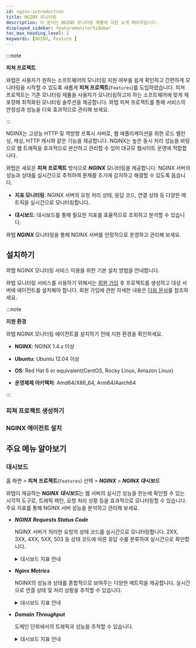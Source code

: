 ```yaml
---
id: nginx-introduction
title: NGINX 모니터링
description: 이 문서는 NGINX 모니터링 제품에 대한 소개 페이지입니다.
displayed_sidebar: featuremonitorSidebar
toc_max_heading_level: 2
keywords: [NGINX, Feature ]
---
```


:::note

**피쳐 프로젝트**<ScrollToLink anchor='feature-project' />

와탭은 사용자가 원하는 소프트웨어의 모니터링 지원 여부를 쉽게 확인하고 간편하게 모니터링을 시작할 수 있도록 새롭게 **피쳐 프로젝트**(<code class='Features'>Features</code>)를 도입하였습니다. 피쳐 프로젝트는 기존 모니터링 제품을 사용자가 모니터링하고자 하는 소프트웨어에 맞게 재포장해 최적화된 모니터링 솔루션을 제공합니다. 와탭 피쳐 프로젝트를 통해 서비스의 안정성과 성능을 더욱 효과적으로 관리해 보세요. 

:::

NGINX는 고성능 HTTP 및 역방향 프록시 서버로, 웹 애플리케이션을 위한 로드 밸런싱, 캐싱, HTTP 캐시와 같은 기능을 제공합니다. NGINX는 높은 동시 처리 성능을 바탕으로 웹 트래픽을 효과적으로 분산하고 관리할 수 있어 대규모 웹사이트 운영에 적합합니다.

와탭은 새로운 **피쳐 프로젝트** 방식으로 ***NGINX*** 모니터링을 제공합니다. NGINX 서버의 성능과 상태를 실시간으로 추적하여 문제를 조기에 감지하고 해결할 수 있도록 돕습니다.

* **지표 모니터링**: NGINX 서버의 요청 처리 상태, 응답 코드, 연결 상태 등 다양한 메트릭을 실시간으로 모니터링합니다.

* **대시보드**: 대시보드를 통해 필요한 지표를 효율적으로 조회하고 분석할 수 있습니다.

와탭 ***NGINX*** 모니터링을 통해 NGINX 서버를 안정적으로 운영하고 관리해 보세요.

## 설치하기

와탭 NGINX 모니터링 서비스 이용을 위한 기본 설치 방법을 안내합니다. 

와탭 모니터링 서비스를 사용하기 위해서는 [회원 가입](https://www.whatap.io/ko/signup/) 후 프로젝트를 생성하고 대상 서버에 에이전트를 설치해야 합니다. 회원 가입에 관한 자세한 내용은 [다음 문서](../account/account-manage)를 참조하세요. 

:::note  

**지원 환경**<ScrollToLink anchor='NGINX-supported-env' />

와탭 NGINX 모니터링 에이전트를 설치하기 전에 지원 환경을 확인하세요. 

* **NGINX**: NGINX 1.4.x 이상

* **Ubuntu**: Ubuntu 12.04 이상

* **OS**: Red Hat 6 or equivalent(CentOS, Rocky Linux, Amazon Linux)

* **운영체제 아키텍처**: Amd64/X86_64, Arm64/Aarch64

:::

### 피쳐 프로젝트 생성하기


<Createprojectintrov2 />

### NGINX 에이전트 설치 

<InstallFeature name='NGINX 에이전트 설치' />

## 주요 메뉴 알아보기

### 대시보드

홈 화면 > **피쳐 프로젝트**(<code class='Features'>Features</code>) 선택 > ***NGINX*** > ***NGINX 대시보드***

와탭이 제공하는 ***NGINX 대시보드***는 웹 서버의 실시간 성능을 한눈에 확인할 수 있는 시각적 도구로, 트래픽 패턴, 요청 처리 상황 등을 효과적으로 모니터링할 수 있습니다. 주요 지표를 통해 NGINX 서버 성능을 분석하고 관리해 보세요.

* ***NGINX Requests Status Code***

  NGINX 서버가 처리한 요청의 상태 코드를 실시간으로 모니터링합니다. 2XX, 3XX, 4XX, 5XX, 503 등 상태 코드에 따른 응답 수를 분류하여 실시간으로 확인합니다.

  <details>
  <summary>대시보드 지표 안내 </summary>
  
  <HttpStatus />

  </details>

* ***Nginx Metrics***

  NGINX의 성능과 상태를 종합적으로 보여주는 다양한 메트릭을 제공합니다. 실시간으로 연결 상태 및 처리 상황을 추적할 수 있습니다.

  <details>
  <summary>대시보드 지표 안내 </summary>

  * ***NGINX Connections Accepted***: NGINX 서버가 허용한 연결 수를 표시합니다. 

  * ***NGINX Writing***: 클라이언트에게 응답을 쓰고 있는 연결 수를 추적합니다. 

  * ***Active Connections(accepted)***: NGINX 서버가 현재 처리 중인 클라이언트와의 연결 수를 표시합니다. 

  * ***Waiting***: Keep-alive 상태에서 대기 중인 연결을 표시합니다. 

  * ***Handled Request***: NGIMX 서버가 성공적으로 처리한 요청 수를 표시합니다. 

  * ***NGINX Requests***: NGIMX 서버가 수신한 총 요청 수를 실시간으로 추적합니다.

  * ***NGINX Reading***: 클라이언트로부터 요청 데이터를 읽는 중인 연결 수를 표시합니다. 

  </details>


* ***Domain Throughput***

  도메인 단위에서의 트래픽과 성능을 추적할 수 있습니다. 

  <details>
  <summary>대시보드 지표 안내 </summary>
  
  * ***Response Bytes SUM***: 응답으로 전송된 총 바이트 수를 표시합니다. 서버가 처리한 전체 트래픽 양을 모니터링할 수 있습니다.

  * ***Latency Average***: 평균 응답 지연 시간을 표시합니다. 서버의 응답 속도를 평가하는 중요한 지표입니다.

  </details>
